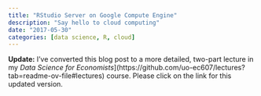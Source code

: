 ```yaml
---
title: "RStudio Server on Google Compute Engine"
description: "Say hello to cloud computing"
date: "2017-05-30"
categories: [data science, R, cloud]
---
```


**Update:** I've converted this blog post to a more detailed, two-part lecture
in my
_Data Science for Economists_](https://github.com/uo-ec607/lectures?tab=readme-ov-file#lectures)
course. Please click on the link for this updated version.
